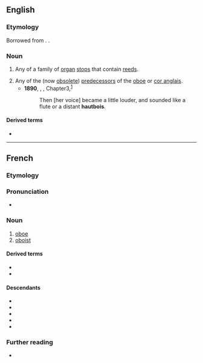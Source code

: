 ==English==

===Etymology===
Borrowed from {{bor|en|fr|hautbois}}. {{doublet|en|oboe|hautboy}}.

===Noun===
{{en-noun|hautbois}}

# Any of a family of [[organ]] [[stop]]s that contain [[reed]]s.
#: {{syn|en|oboe}}
# Any of the (now [[obsolete]]) [[predecessor]]s of the [[oboe]] or [[cor anglais]].
#* '''1890''', {{w|Oscar Wilde}}, ''{{w|The Picture of Dorian Gray}}'', Chapter{{nbsp}}3,<sup>[http://www.gutenberg.org/files/4078/4078-h/4078-h.htm]</sup>
#*: Then [her voice] became a little louder, and sounded like a flute or a distant '''hautbois'''.

====Derived terms====
* {{l|en|hautboist}}

----

==French==

===Etymology===
{{compound|fr|haut|bois|t1=high (pitched)|t2=wood(wind)}}

===Pronunciation===
* {{fr-asph}} {{fr-IPA|haubois}}

===Noun===
{{fr-noun|m|hautbois}}

# [[oboe]]
# [[oboist]]

====Derived terms====
* {{l|fr|hautbois d'amour}}
* {{l|fr|hautboïste}}

====Descendants====
* {{descendant|en|hautboy|bor=1}}
* {{descendant|it|oboè|bor=1}}
* {{desctree|ru|гобо́й|bor=1}}
* {{descendant|es|oboe|bor=1}}
* {{descendant|tr|obua|bor=1}}

===Further reading===
* {{R:TLFi}}
